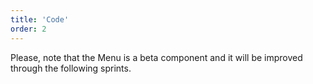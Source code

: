```yaml
---
title: 'Code'
order: 2
---
```


<Highlight theme="warning" title="Work in progress">
    Please, note that the Menu is a beta component and it will be improved
  through the following sprints.
</Highlight>